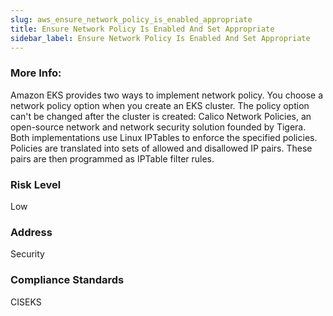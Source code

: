```yaml
---
slug: aws_ensure_network_policy_is_enabled_appropriate
title: Ensure Network Policy Is Enabled And Set Appropriate
sidebar_label: Ensure Network Policy Is Enabled And Set Appropriate
---
```


### More Info:

Amazon EKS provides two ways to implement network policy. You choose a network policy option when you create an EKS cluster. The policy option can't be changed after the cluster is created: Calico Network Policies, an open-source network and network security solution founded by Tigera. Both implementations use Linux IPTables to enforce the specified policies. Policies are translated into sets of allowed and disallowed IP pairs. These pairs are then programmed as IPTable filter rules.

### Risk Level

Low

### Address

Security

### Compliance Standards

CISEKS


